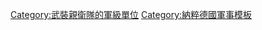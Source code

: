 {{Navbox with columns
|name  = 武裝親衛隊軍團及軍
|title = [[File:Flag Schutzstaffel.svg|30px]] — [[武装党卫队|武裝親衛隊]]軍團及軍 — [[File:Flag of Germany 1933.svg|30px|Flag of Germany 1933]]
|state = {{{state|autocollapse}}}
|bodyclass = plainlist
|colstyle = text-align:center;
|padding = 1em

|col1header = 軍團
|col1 =
* {{link-en|德國國防軍第6裝甲軍團|6th Panzer Army|第6裝甲軍團}}
* {{Link-en|親衛隊第11軍團|11th SS Panzer Army|第11裝甲軍團}}

|col2header = 軍
|col2headercolspan = 3
|col2 =
* {{Link-en|親衛隊第1軍|I SS Panzer Corps|第1「警衛旗隊」裝甲軍}}
* [[親衛隊第二軍|第2裝甲軍]]
* [[親衛隊第三軍|第3（日耳曼）裝甲軍]]
* {{Link-en|親衛隊第4軍|IV SS Panzer Corps|第4裝甲軍}}
* {{Link-en|親衛隊第5軍|V SS Mountain Corps|第5志願山地軍}}
* [[親衛隊第六軍|第6武裝軍（拉脫維亞軍）]]

|col3 =
* {{Link-en|親衛隊第7軍|VII SS Panzer Corps|第7裝甲軍}}
* {{Link-nl|親衛隊第8軍|VIII SS Cavalerie Korps|第8騎兵軍}}
* {{Link-en|親衛隊第9軍|IX SS Mountain Corps|第9山地軍}}
* {{Link-en|親衛隊第10軍|X SS Corps|第10軍}}
* {{Link-en|親衛隊第11軍|XI SS Panzer Corps|第11裝甲軍}}
* {{Link-en|親衛隊第12軍|XII SS Corps|第12軍}}

|col4 =
* {{Link-en|親衛隊第13軍|XIII SS Army Corps|第13軍}}
* {{Link-en|親衛隊第14軍|XIV SS Corps|第14軍}}
* {{Link-en|親衛隊第15軍|XV SS Cossack Cavalry Corps|第15哥薩克騎兵軍}}
* {{Link-nl|親衛隊第16軍|XVI SS Korps|第16軍}}
* {{Link-nl|親衛隊第17軍|XVII SS Korps|第17武裝軍（匈牙利軍）}}
* {{Link-en|親衛隊第18軍|XVIII SS Corps|第18軍}}
* {{link-de|復仇師|Division z.V.|復仇軍}}

}}<noinclude>
{{collapsible option}}
[[Category:武裝親衛隊的軍級單位‎]]
[[Category:納粹德國軍事模板]]
</noinclude>